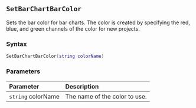 ::: {.minipage data-latex="{\textwidth}"}
## `SetBarChartBarColor`

Sets the bar color for bar charts. The color is created by specifying the red, blue, and green channels of the color for new projects.

### Syntax {-}

``` .lua
SetBarChartBarColor(string colorName)
```

### Parameters {-}

**Parameter** | **Description**
| :-- | :-- |
| `string` colorName | The name of the color to use. |
:::
